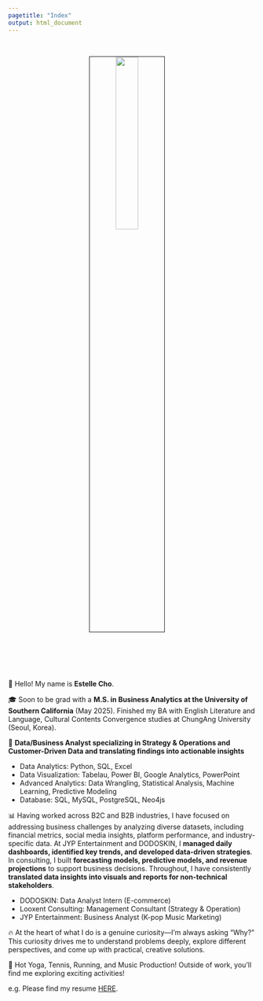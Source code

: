 ```yaml
---
pagetitle: "Index"
output: html_document
---
```


<link rel="stylesheet" href="styles.css" type="text/css">
<link rel="stylesheet" href="site_libs/academicons-1.9.1/css/academicons.min.css"/>

<br>

<p align="center">
<img src="images/profile.jpeg" style="width:30%; border:0.5px solid; margin-right: 20px" align="center">
</p>
<br>

<br><br><br>
📍 Hello! My name is **Estelle Cho**.

🎓 Soon to be grad with a **M.S. in Business Analytics at the University of Southern California** (May 2025). Finished my BA with English Literature and Language, Cultural Contents Convergence studies at ChungAng University (Seoul, Korea).

🌟 **Data/Business Analyst specializing in Strategy & Operations and Customer-Driven Data and translating findings into actionable insights**

+ Data Analytics: Python, SQL, Excel
+ Data Visualization: Tabelau, Power BI, Google Analytics, PowerPoint
+ Advanced Analytics: Data Wrangling, Statistical Analysis, Machine Learning, Predictive Modeling
+ Database: SQL, MySQL, PostgreSQL, Neo4js

📊 Having worked across B2C and B2B industries, I have focused on addressing business challenges by analyzing diverse datasets, including financial metrics, social media insights, platform performance, and industry-specific data. At JYP Entertainment and DODOSKIN, I **managed daily dashboards, identified key trends, and developed data-driven strategies**. In consulting, I built **forecasting models, predictive models, and revenue projections** to support business decisions. Throughout, I have consistently **translated data insights into visuals and reports for non-technical stakeholders**.

+ DODOSKIN: Data Analyst Intern (E-commerce)
+ Looxent Consulting: Management Consultant (Strategy & Operation)
+ JYP Entertainment: Business Analyst (K-pop Music Marketing)

🔥 At the heart of what I do is a genuine curiosity—I’m always asking “Why?” This curiosity drives me to understand problems deeply, explore different perspectives, and come up with practical, creative solutions.

🧘️ Hot Yoga, Tennis, Running, and Music Production! Outside of work, you'll find me exploring exciting activities!

e.g. Please find my resume [HERE](files/Estelle Cho_Resume.pdf).

